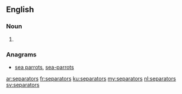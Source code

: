 ==English==

===Noun===
{{head|en}}

# {{plural of|separator}}

===Anagrams===
* [[sea parrots#English|sea parrots]], [[sea-parrots#English|sea-parrots]]

[[ar:separators]]
[[fr:separators]]
[[ku:separators]]
[[my:separators]]
[[nl:separators]]
[[sv:separators]]